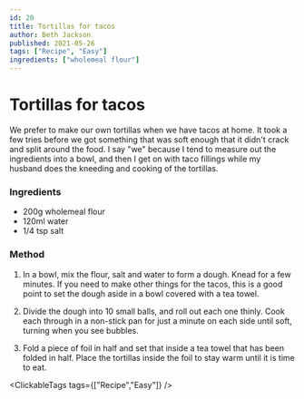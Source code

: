 ```yaml
---
id: 20
title: Tortillas for tacos
author: Beth Jackson
published: 2021-05-26
tags: ["Recipe", "Easy"]
ingredients: ["wholemeal flour"]
---
```


# Tortillas for tacos

<BlogTextWrapper>

We prefer to make our own tortillas when we have tacos at home. It took a few tries before we got something that was soft enough that it didn't crack and split around the food. I say "we" because I tend to measure out the ingredients into a bowl, and then I get on with taco fillings while my husband does the kneeding and cooking of the tortillas.

</BlogTextWrapper>

<BlogTextWrapper>

### Ingredients

- 200g wholemeal flour
- 120ml water
- 1/4 tsp salt

</BlogTextWrapper>

<BlogTextWrapper>

### Method

1. In a bowl, mix the flour, salt and water to form a dough. Knead for a few minutes. If you need to make other things for the tacos, this is a good point to set the dough aside in a bowl covered with a tea towel.

2. Divide the dough into 10 small balls, and roll out each one thinly. Cook each through in a non-stick pan for just a minute on each side until soft, turning when you see bubbles.

3. Fold a piece of foil in half and set that inside a tea towel that has been folded in half. Place the tortillas inside the foil to stay warm until it is time to eat.

</BlogTextWrapper>

<ClickableTags tags={["Recipe","Easy"]} />
